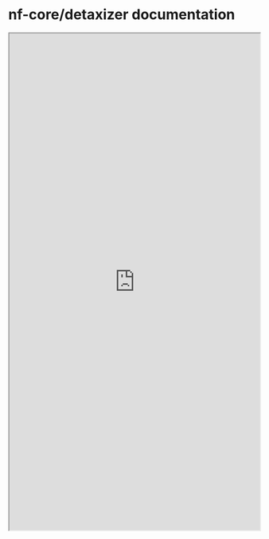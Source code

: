 # nf-core/detaxizer documentation

```{=html}
<iframe width="100%" height="1000" src="https://nf-co.re/detaxizer" title="nf-core detaxizer documentation"></iframe>
```